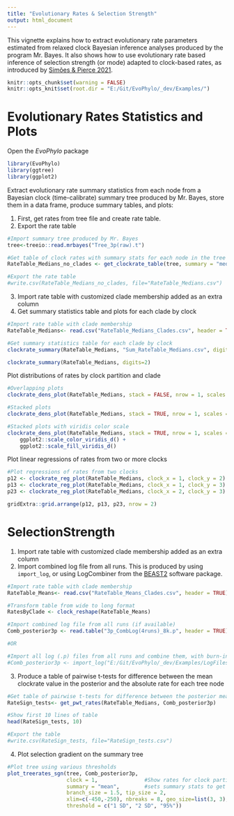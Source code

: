 ```yaml
---
title: "Evolutionary Rates & Selection Strength"
output: html_document
---
```


This vignette explains how to extract evolutionary rate parameters estimated from relaxed clock Bayesian inference analyses produced by the program Mr. Bayes. It also shows how to use evolutionary rate based inference of selection strength (or mode) adapted to clock-based rates, as introduced by [Simões & Pierce 2021](https://www.nature.com/articles/s41559-021-01532-x). 

```r
knitr::opts_chunk$set(warning = FALSE)
knitr::opts_knit$set(root.dir = "E:/Git/EvoPhylo/_dev/Examples/")
```

# Evolutionary Rates Statistics and Plots

Open the *EvoPhylo* package

```r
library(EvoPhylo)
library(ggtree)
library(ggplot2)
```

Extract evolutionary rate summary statistics from each node from a Bayesian clock (time-calibrate) summary tree produced by Mr. Bayes, store them in a data frame, produce summary tables, and plots:

1. First, get rates from tree file and create rate table. 
2. Export the rate table

```r
#Import summary tree produced by Mr. Bayes
tree<-treeio::read.mrbayes("Tree_3p(raw).t")

#Get table of clock rates with summary stats for each node in the tree for each relaxed clock partition 
RateTable_Medians_no_clades <- get_clockrate_table(tree, summary = "median")

#Export the rate table
#write.csv(RateTable_Medians_no_clades, file="RateTable_Medians.csv")
```

3. Import rate table with customized clade membership added as an extra column
4. Get summary statistics table and plots for each clade by clock 

```r
#Import rate table with clade membership 
RateTable_Medians<- read.csv("RateTable_Medians_Clades.csv", header = TRUE)

#Get summary statistics table for each clade by clock 
clockrate_summary(RateTable_Medians, "Sum_RateTable_Medians.csv", digits=2)
```

```r
clockrate_summary(RateTable_Medians, digits=2) 
```

Plot distributions of rates by clock partition and clade
```r
#Overlapping plots
clockrate_dens_plot(RateTable_Medians, stack = FALSE, nrow = 1, scales = "fixed")
```
```r
#Stacked plots
clockrate_dens_plot(RateTable_Medians, stack = TRUE, nrow = 1, scales = "fixed")
```

```r
#Stacked plots with viridis color scale
clockrate_dens_plot(RateTable_Medians, stack = TRUE, nrow = 1, scales = "fixed")+
    ggplot2::scale_color_viridis_d() +
    ggplot2::scale_fill_viridis_d()
```

Plot linear regressions of rates from two or more clocks

```r
#Plot regressions of rates from two clocks
p12 <- clockrate_reg_plot(RateTable_Medians, clock_x = 1, clock_y = 2)
p13 <- clockrate_reg_plot(RateTable_Medians, clock_x = 1, clock_y = 3)
p23 <- clockrate_reg_plot(RateTable_Medians, clock_x = 2, clock_y = 3)

gridExtra::grid.arrange(p12, p13, p23, nrow = 2)

```


# SelectionStrength

1. Import rate table with customized clade membership added as an extra column
2. Import combined log file from all runs. This is produced by using `import_log`, or using LogCombiner from the [BEAST2](https://www.beast2.org/beagle-beast-2-in-cluster/index.html) software package.

```r
#Import rate table with clade membership 
RateTable_Means<- read.csv("RateTable_Means_Clades.csv", header = TRUE)

#Transform table from wide to long format
RatesByClade <- clock_reshape(RateTable_Means)

#Import combined log file from all runs (if available)
Comb_posterior3p <- read.table("3p_CombLog(4runs)_8k.p", header = TRUE)

#OR

#Import all log (.p) files from all runs and combine them, with burn-in = 25% and downsampling to 10k trees in file
#Comb_posterior3p <- import_log("E:/Git/EvoPhylo/_dev/Examples/LogFiles3p", burnin = 0.25, downsample = 10000)
```

3. Produce a table of pairwise t-tests for difference between the mean clockrate value in the posterior and the absolute rate for each tree node
```r
#Get table of pairwise t-tests for difference between the posterior mean and the rate for each tree node
RateSign_tests<- get_pwt_rates(RateTable_Medians, Comb_posterior3p)

#Show first 10 lines of table
head(RateSign_tests, 10)

#Export the table
#write.csv(RateSign_tests, file="RateSign_tests.csv")
```

4. Plot selection gradient on the summary tree
```r
#Plot tree using various thresholds
plot_treerates_sgn(tree, Comb_posterior3p, 
                   clock = 1,               #Show rates for clock partition 1
                   summary = "mean",        #sets summary stats to get from summary tree nodes
                   branch_size = 1.5, tip_size = 2,                      #sets size for tree elements
                   xlim=c(-450,-250), nbreaks = 8, geo_size=list(3, 3),  #sets limits and breaks for geoscale
                   threshold = c("1 SD", "2 SD", "95%"))                 #sets threshold for selection mode

```
